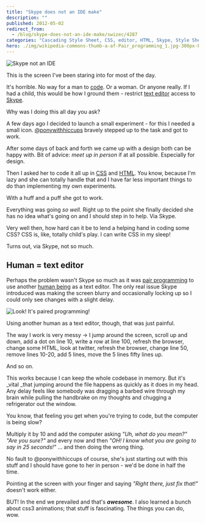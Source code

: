 ```yaml
---
title: "Skype does not an IDE make"
description: ""
published: 2012-05-02
redirect_from:
  - /blog/skype-does-not-an-ide-make/swizec/4287
categories: "Cascading Style Sheet, CSS, editor, HTML, Skype, Style Sheets, Text editor, Uncategorized"
hero: ./img/wikipedia-commons-thumb-a-af-Pair_programming_1.jpg-300px-Pair_programming_1.jpg
---
```


![Skype not an IDE](https://swizec.com/wp-content/uploads/2012/05/Screen-Shot-2012-05-02-at-3.42.28-PM.png)

This is the screen I've been staring into for most of the day.

It's horrible. No way for a man to [code](http://en.wikipedia.org/wiki/Code). Or a woman. Or anyone really. If I had a child, this would be how I ground them - restrict [text editor](http://en.wikipedia.org/wiki/Text_editor) access to [Skype](http://skype.com).

Why was I doing this all day you ask?

A few days ago I decided to launch a small experiment - for this I needed a small icon. [@ponywithhiccups](https://twitter.com/ponywithhiccups) bravely stepped up to the task and got to work.

After some days of back and forth we came up with a design both can be happy with. Bit of advice: _meet up in person_ if at all possible. Especially for design.

Then I asked her to code it all up in [CSS](http://en.wikipedia.org/wiki/Cascading_Style_Sheets) and [HTML](http://en.wikipedia.org/wiki/HTML). You know, because I'm lazy and she can totally handle that and I have far less important things to do than implementing my own experiments.

With a huff and a puff she got to work.

Everything was going _so well._ Right up to the point she finally decided she has no idea what's going on and I should step in to help. Via Skype.

Very well then, how hard can it be to lend a helping hand in coding some CSS? CSS is, like, totally child's play. I can write CSS in my sleep!

Turns out, via Skype, not so much.

## Human = text editor

Perhaps the problem wasn't Skype so much as it was [pair programming](http://en.wikipedia.org/wiki/Pair_programming) to use another [human being](http://en.wikipedia.org/wiki/Human) as a text editor. The only real issue Skype introduced was making the screen blurry and occasionally locking up so I could only see changes with a slight delay.

![Look! It's paired programming!](./img/wikipedia-commons-thumb-a-af-Pair_programming_1.jpg-300px-Pair_programming_1.jpg)

Using another human as a text editor, though, that was just painful.

The way I work is very messy -> I jump around the screen, scroll up and down, add a dot on line 10, write a row at line 100, refresh the browser, change some HTML, look at twitter, refresh the browser, change line 50, remove lines 10-20, add 5 lines, move the 5 lines fifty lines up.

And so on.

This works because I can keep the whole codebase in memory. But it's \_vital \_that jumping around the file happens as quickly as it does in my head. Any delay feels like somebody was dragging a barbed wire through my brain while pulling the handbrake on my thoughts and chugging a refrigerator out the window.

You know, that feeling you get when you're trying to code, but the computer is being slow?

Multiply it by 10 and add the computer asking _"Uh, what do you mean?" "Are you sure?"_ and every now and then _"OH! I know what you are going to say in 25 seconds!"_ ... and then doing the wrong thing.

No fault to @ponywithhiccups of course, she's just starting out with this stuff and I should have gone to her in person - we'd be done in half the time.

Pointing at the screen with your finger and saying _"Right there, just fix that!"_ doesn't work either.

BUT! In the end we prevailed and that's **_awesome_**. I also learned a bunch about css3 animations; that stuff is fascinating. The things you can do, wow.
